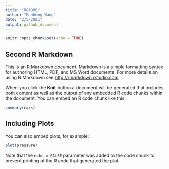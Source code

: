 ```yaml
---
title: "README"
author: "Manheng Wang"
date: "2/5/2021"
output: github_document
---
```

<!-- ^ -->
<!-- YAML Frontmatter -->

```r
knitr::opts_chunk$set(echo = TRUE)
```

## Second R Markdown

This is an R Markdown document. Markdown is a simple formatting syntax for authoring HTML, PDF, and MS Word documents. For more details on using R Markdown see <http://rmarkdown.rstudio.com>.

When you click the **Knit** button a document will be generated that includes both content as well as the output of any embedded R code chunks within the document. You can embed an R code chunk like this:

```r
summary(cars)
```

## Including Plots

You can also embed plots, for example:

```r
plot(pressure)
```

Note that the `echo = FALSE` parameter was added to the code chunk to prevent printing of the R code that generated the plot.
